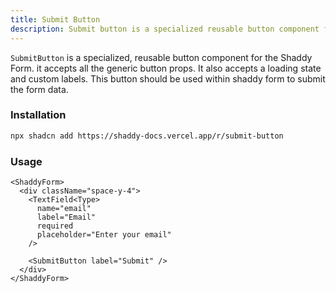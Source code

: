 ```yaml
---
title: Submit Button
description: Submit button is a specialized reusable button component for shaddy form.
---
```


`SubmitButton` is a specialized, reusable button component for the Shaddy Form. it accepts all the generic button props. It also accepts a loading state and custom labels. This button should be used within shaddy form to submit the form data.


### Installation

```bash
npx shadcn add https://shaddy-docs.vercel.app/r/submit-button
```


### Usage

```tsx
<ShaddyForm>
  <div className="space-y-4">
    <TextField<Type>
      name="email"
      label="Email"
      required
      placeholder="Enter your email"
    />

    <SubmitButton label="Submit" />
  </div>
</ShaddyForm>
````